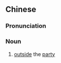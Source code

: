 {{also|党外}}
==Chinese==
{{zh-forms|s=党外}}

===Pronunciation===
{{zh-pron
|m=dǎngwài
|cat=n
}}

===Noun===
{{zh-noun}}

# [[outside]] the [[party]]